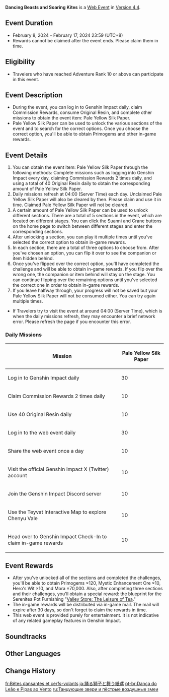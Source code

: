 {{CustomTabs
|rootpage = Dancing Beasts and Soaring Kites
|tab1 = Event
|tab2 = Story
|tab3 = Gallery
|tab4 = Emoji
}}
{{Event
|name              = Dancing Beasts and Soaring Kites
|image             = Dancing Beasts and Soaring Kites.png
|type              = Web
|group             = Web
|time_known        = yes
|time_start        = 2024-02-08 12:00:00
|time_start_offset = GMT+8
|time_end          = 2024-02-17 23:59:59
|time_end_offset   = GMT+8
|link              = https://genshin.hoyoverse.com/en/news/detail/122427
|link2             = https://act.hoyoverse.com/ys/event/e20240208lantern-vc7vnh/index.html
|link2name         = Event Page
|characters        = Gaming; Paimon; Traveler; Xianyun; Lyney; Lynette; Freminet; Moon Carver; Mountain Shaper; Madame Ping
}}
{{Description|Dancing Beasts to Wave in the New, and Soaring Kites for Blessings Too!<br>The Lantern Rite is here, bringing happiness, prosperity, and good fortune~}}
'''Dancing Beasts and Soaring Kites''' is a [[Web Event]] in [[Version 4.4]].

==Event Duration==
* February 8, 2024 – February 17, 2024 23:59 (UTC+8)
* Rewards cannot be claimed after the event ends. Please claim them in time.

==Eligibility==
* Travelers who have reached Adventure Rank 10 or above can participate in this event.

==Event Description==
* During the event, you can log in to Genshin Impact daily, claim Commission Rewards, consume Original Resin, and complete other missions to obtain the event item: Pale Yellow Silk Paper.
* Pale Yellow Silk Paper can be used to unlock the various sections of the event and to search for the correct options. Once you choose the correct option, you'll be able to obtain Primogems and other in-game rewards.

==Event Details==
# You can obtain the event item: Pale Yellow Silk Paper through the following methods: Complete missions such as logging into Genshin Impact every day, claiming Commission Rewards 2 times daily, and using a total of 40 Original Resin daily to obtain the corresponding amount of Pale Yellow Silk Paper.
# Daily missions refresh at 04:00 (Server Time) each day. Unclaimed Pale Yellow Silk Paper will also be cleared by then. Please claim and use it in time. Claimed Pale Yellow Silk Paper will not be cleared.
# A certain amount of Pale Yellow Silk Paper can be used to unlock different sections. There are a total of 5 sections in the event, which are located on different stages. You can click the Suanni and Crane buttons on the home page to switch between different stages and enter the corresponding sections.
# After unlocking a section, you can play it multiple times until you've selected the correct option to obtain in-game rewards.
# In each section, there are a total of three options to choose from. After you've chosen an option, you can flip it over to see the companion or item hidden behind.
# Once you've flipped over the correct option, you'll have completed the challenge and will be able to obtain in-game rewards. If you flip over the wrong one, the companion or item behind will stay on the stage. You can continue flipping over the remaining options until you've selected the correct one in order to obtain in-game rewards.
# If you leave halfway through, your progress will not be saved but your Pale Yellow Silk Paper will not be consumed either. You can try again multiple times.
* If Travelers try to visit the event at around 04:00 (Server Time), which is when the daily missions refresh, they may encounter a brief network error. Please refresh the page if you encounter this error.

===Daily Missions===
{|class="article-table tdc2"
!Mission
!Pale Yellow Silk Paper
|-
|Log in to Genshin Impact daily
|30
|-
|Claim Commission Rewards 2 times daily
|10
|-
|Use 40 Original Resin daily
|10
|-
|Log in to the web event daily
|30
|-
|Share the web event once a day
|10
|-
|Visit the official Genshin Impact X (Twitter) account
|10
|-
|Join the Genshin Impact Discord server
|10
|-
|Use the Teyvat Interactive Map to explore Chenyu Vale
|10
|-
|Head over to Genshin Impact Check-In to claim in-game rewards
|10
|}

==Event Rewards==
* After you've unlocked all of the sections and completed the challenges, you'll be able to obtain Primogems ×120, Mystic Enhancement Ore ×10, Hero's Wit ×10, and Mora ×70,000. Also, after completing three sections and their challenges, you'll obtain a special reward: the blueprint for the Serenitea Pot Furnishing "[[Valley Store: The Leisure of Tea]]."
* The in-game rewards will be distributed via in-game mail. The mail will expire after 30 days, so don't forget to claim the rewards in time.
* This web event is provided purely for entertainment. It is not indicative of any related gameplay features in Genshin Impact.
{{Card List|delim=;|show_caption=1|Primogem*120;Mystic Enhancement Ore*10;Hero's Wit*10;Mora*70,000;Blueprint: Valley Store: The Leisure of Tea}}

==Soundtracks==
{{Soundtracks by Category Table|type=eventgameplay}}

==Other Languages==
{{Other Languages
|en       = Dancing Beasts and Soaring Kites
|zhs      = 狮舞鸢飞
|zhs_rm   = Shī Wǔ Yuān Fēi
|zht      = 獅舞鳶飛
|zht_rm   = Shī Wǔ Yuān Fēi
|zh_tl    = Lions Dancing and Kites Soaring
|ja       = 踊る獅子と舞う紙鳶
|ja_rm    = Odoru Shishi to Mau Tako
|ja_tl    = Dancing Lions and Soaring Kites
|ko       = 춤추는 사자와 날아오른 연
|ko_tl    = The Dancing Lion and a Flying Kite
|es       = Bestias danzantes y cometas voladoras
|es_tl    = Dancing Beasts and Flying Kites
|fr       = Bêtes dansantes et cerfs-volants
|fr_tl    = Dancing Beasts and Kites
|ru       = Танцующие звери и пёстрые воздушные змеи
|ru_tl    = 
|th       = ว่าวลอยลม สิงห์เริงระบำ
|th_rm    = 
|th_tl    = 
|vi       = Vũ Điệu Của Diều Và Thú
|vi_tl    = 
|de       = Tanzender Fabellöwe und prächtige Drachen
|de_tl    = Dancing Mythical Lion and Splendid Kites
|id       = Singa Menari, Layangan Melangit
|id_tl    = The Lion Dances, the Kites Soars
|pt       = Dança do Leão e Pipas ao Vento
|pt_tl    = 
|tr       = Dans Eden Canavarlar ve Süzülen Uçurtmalar
|tr_tl    = 
|it       = Bestie danzanti e aquiloni in volo
|it_tl    = 
}}

==Change History==
{{Change History|4.4}}

[[fr:Bêtes dansantes et cerfs-volants]]
[[ja:踊る獅子と舞う紙鳶]]
[[pt-br:Dança do Leão e Pipas ao Vento]]
[[ru:Танцующие звери и пёстрые воздушные змеи]]